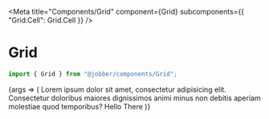 
<Meta
  title="Components/Grid"
  component={Grid}
  subcomponents={{ "Grid.Cell": Grid.Cell }}
/>

# Grid

```ts
import { Grid } from "@jobber/components/Grid";
```

<Canvas>
  <Story name="Grid">
    {args => (
      <Grid {...args}>
        <Grid.Cell size={{ xs: 12, sm: 8, md: 6, lg: 4, xl: 3 }}>
          <Card>
            <Content>
              Lorem ipsum dolor sit amet, consectetur adipisicing elit.
              Consectetur doloribus maiores dignissimos animi minus non debitis
              aperiam molestiae quod temporibus?
            </Content>
          </Card>
        </Grid.Cell>
        <Grid.Cell size={{ xs: 12, sm: 4, md: 6, lg: 8, xl: 7 }}>
          <Card>
            <Content>Hello There</Content>
          </Card>
        </Grid.Cell>
      </Grid>
    )}
  </Story>
</Canvas>

<ArgsTable of={Grid} story="Grid" />
